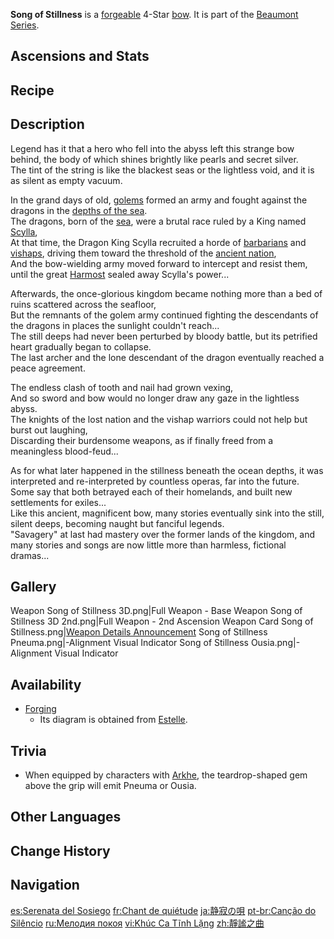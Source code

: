 {{Weapon Infobox
|title          = Song of Still&shy;ness
|id             = 15425
|image          = <gallery>
Weapon Song of Stillness.png|Base
Weapon Song of Stillness 2nd.png|2nd Ascension
</gallery>
|type           = Bow
|quality        = 4
|base_atk       = 42
|2nd_stat_type  = ATK
|2nd_stat       = 9%
|series         = Beaumont
|releaseDate    = 2023-08-16
|obtain         = Forging
|diagram        = Sold by [[Estelle]]<!--{{Sold By}}-->
|passive        = Benthic Pulse
|effect         = After the wielder is [[heal]]ed, they will deal (var1)% more DMG for 8s. This can be triggered even when the character is not on the field.
|eff_rank1_var1 = 16
|eff_rank2_var1 = 20
|eff_rank3_var1 = 24
|eff_rank4_var1 = 28
|eff_rank5_var1 = 32
}}
{{Description|A strange longbow that resembles a sea creature. Its string makes no sound at all.}}
'''Song of Stillness''' is a [[Forge|forgeable]] 4-Star [[bow]]. It is part of the [[Beaumont Series]].

==Ascensions and Stats==
{{Weapon Ascensions and Stats
|ascendMat1 = Fragment of an Ancient Chord
|ascendMat2 = Chapter of an Ancient Chord
|ascendMat3 = Movement of an Ancient Chord
|ascendMat4 = Echo of an Ancient Chord
|bossMat1   = Drop of Tainted Water
|bossMat2   = Scoop of Tainted Water
|bossMat3   = Newborn Tainted Hydro Phantasm
|commonMat1 = Firm Arrowhead
|commonMat2 = Sharp Arrowhead
|commonMat3 = Weathered Arrowhead
}}

==Recipe==
{{Recipe
|type = Forging
|Midlander Bow Billet = 1
|Condessence Crystal = 50
|White Iron Chunk = 50
|Mora = 500
|time = 10s
|sort = Midlander Bow Billet;Condessence Crystal;White Iron Chunk;Mora
}}

==Description==
Legend has it that a hero who fell into the abyss left this strange bow behind, the body of which shines brightly like pearls and secret silver.<br>
The tint of the string is like the blackest seas or the lightless void, and it is as silent as empty vacuum.

In the grand days of old, [[Praetorian Golem|golems]] formed an army and fought against the dragons in the [[Sea of Bygone Eras|depths of the sea]].<br>
The dragons, born of the [[Primordial Sea|sea]], were a brutal race ruled by a King named [[Scylla]],<br>
At that time, the Dragon King Scylla recruited a horde of [[Fontaine|barbarians]] and [[Bathysmal Vishap|vishaps]], driving them toward the threshold of the [[Remuria|ancient nation]],<br>
And the bow-wielding army moved forward to intercept and resist them, until the great [[Boethius|Harmost]] sealed away Scylla's power...

Afterwards, the once-glorious kingdom became nothing more than a bed of ruins scattered across the seafloor,<br>
But the remnants of the golem army continued fighting the descendants of the dragons in places the sunlight couldn't reach...<br>
The still deeps had never been perturbed by bloody battle, but its petrified heart gradually began to collapse.<br>
The last archer and the lone descendant of the dragon eventually reached a peace agreement.

The endless clash of tooth and nail had grown vexing,<br>
And so sword and bow would no longer draw any gaze in the lightless abyss.<br>
The knights of the lost nation and the vishap warriors could not help but burst out laughing,<br>
Discarding their burdensome weapons, as if finally freed from a meaningless blood-feud...

As for what later happened in the stillness beneath the ocean depths, it was interpreted and re-interpreted by countless operas, far into the future.<br>
Some say that both betrayed each of their homelands, and built new settlements for exiles...<br>
Like this ancient, magnificent bow, many stories eventually sink into the still, silent deeps, becoming naught but fanciful legends.<br>
"Savagery" at last had mastery over the former lands of the kingdom, and many stories and songs are now little more than harmless, fictional dramas...

==Gallery==
<gallery>
Weapon Song of Stillness 3D.png|Full Weapon - Base
Weapon Song of Stillness 3D 2nd.png|Full Weapon - 2nd Ascension
Weapon Card Song of Stillness.png|[https://www.hoyolab.com/article/20789175 Weapon Details Announcement]
Song of Stillness Pneuma.png|{{Pneuma}}-Alignment Visual Indicator
Song of Stillness Ousia.png|{{Ousia}}-Alignment Visual Indicator
</gallery>

==Availability==
* [[Forging]]
** Its diagram is obtained from [[Estelle]].

==Trivia==
* When equipped by characters with [[Arkhe]], the teardrop-shaped gem above the grip will emit Pneuma or Ousia.

==Other Languages==
{{Other Languages
|1_en     = Song of Stillness
|1_zhs    = 静谧之曲
|1_zhs_rm = Jìngmì zhī Qū
|1_zht    = 靜謐之曲
|1_zht_rm = Jìngmì zhī Qū
|1_zh_tl  = Song of Stillness
|1_ja     = 静寂の唄
|1_ja_rm  = Seijaku no Uta{{Assumed}}
|1_ja_tl  = 
|1_ko     = 고요한 노래
|1_ko_tl  = Still Song
|1_es     = Serenata del Sosiego
|1_es_tl  = Serenade of Stillness
|1_fr     = Chant de quiétude
|1_fr_tl  = Song of Stillness
|1_ru     = Мелодия покоя
|1_ru_tl  = Melody of Peace
|1_th     = Song of Stillness
|1_vi     = Khúc Ca Tĩnh Lặng
|1_vi_tl  = Song of Stillness
|1_de     = Gesang der Stille
|1_de_tl  = Song of Stillness
|1_id     = Song of Stillness
|1_pt     = Canção do Silêncio
|1_pt_tl  = 
|1_tr     = Durgunluğun Şarkısı
|1_tr_tl  = Song of Stillness
|1_it     = Canto del silenzio
|1_it_tl  = Song of Silence
|2_en     = Benthic Pulse
|2_zhs    = 深海弦振
|2_zhs_rm = 
|2_zht    = 深海弦振
|2_zht_rm = 
|2_zh_tl  = 
|2_ja     = 深海の鳴弦
|2_ja_rm  = Shinkai no Meigen
|2_ja_tl  = 
|2_ko     = 심해의 활시위
|2_ko_rm  = 
|2_ko_tl  = 
|2_es     = Tañido de las profundidades
|2_es_tl  = Ringing of the Depths
|2_fr     = Pulsion benthique
|2_fr_tl  = {{w|Benthic zone|Benthic}} Pulse
|2_ru     = Пульсация глубин
|2_ru_tl  = Pulsation of the Depths
|2_th     = Benthic Pulse
|2_vi     = Âm Điệu Biển Sâu
|2_vi_tl  = Melody of the Ocean Depths
|2_de     = Benthischer Puls
|2_de_tl  = Benthic Pulse
|2_id     = Benthic Pulse
|2_pt     = Tremor Marinho
|2_pt_tl  = 
|2_tr     = Derinliklerin Nabzı
|2_tr_tl  = The Depths' Pulse
|2_it     = Impulso bentonico
|2_it_tl  = Benthic Pulse
}}

==Change History==
{{Change History|4.0}}

==Navigation==
{{Weapons by Series Navbox|Beaumont}}
{{Weapon Navbox|Bows}}

[[es:Serenata del Sosiego]]
[[fr:Chant de quiétude]]
[[ja:静寂の唄]]
[[pt-br:Canção do Silêncio]]
[[ru:Мелодия покоя]]
[[vi:Khúc Ca Tĩnh Lặng]]
[[zh:靜謐之曲]]